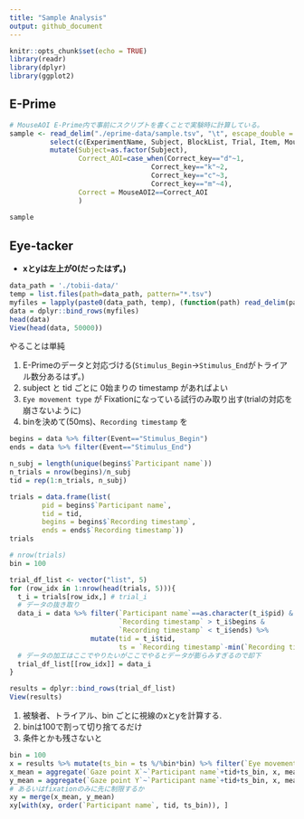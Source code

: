 ```yaml
---
title: "Sample Analysis"
output: github_document
---
```


```r
knitr::opts_chunk$set(echo = TRUE)
library(readr)
library(dplyr)
library(ggplot2)
```

## E-Prime

```r
# MouseAOI E-Prime内で事前にスクリプトを書くことで実験時に計算している。
sample <- read_delim("./eprime-data/sample.tsv", "\t", escape_double = FALSE, trim_ws = TRUE) %>%
          select(c(ExperimentName, Subject, BlockList, Trial, Item, MouseAOI2, Stimulus.RT, Correct_key)) %>% 
          mutate(Subject=as.factor(Subject),
                 Correct_AOI=case_when(Correct_key=="d"~1,
                                   Correct_key=="k"~2,
                                   Correct_key=="c"~3,
                                   Correct_key=="m"~4),
                 Correct = MouseAOI2==Correct_AOI
                 )
  
sample
```

## Eye-tacker

* **xとyは左上が0(だったはず。)**

```r
data_path = './tobii-data/'
temp = list.files(path=data_path, pattern="*.tsv")
myfiles = lapply(paste0(data_path, temp), (function(path) read_delim(path, "\t", escape_double = FALSE, trim_ws = TRUE)))
data = dplyr::bind_rows(myfiles)
head(data)
View(head(data, 50000))
```


やることは単純

1. E-Primeのデータと対応づける(`Stimulus_Begin`->`Stimulus_End`がトライアル数分あるはず。)
  1. subject と tid ごとに 0始まりの timestamp があればよい
1. `Eye movement type` が Fixationになっている試行のみ取り出す(trialの対応を崩さないように)
1. binを決めて(50ms)、`Recording timestamp` を

```r
begins = data %>% filter(Event=="Stimulus_Begin")
ends = data %>% filter(Event=="Stimulus_End")

n_subj = length(unique(begins$`Participant name`))
n_trials = nrow(begins)/n_subj
tid = rep(1:n_trials, n_subj)

trials = data.frame(list(
        pid = begins$`Participant name`,
        tid = tid,
        begins = begins$`Recording timestamp`,
        ends = ends$`Recording timestamp`))
trials
```
```r
# nrow(trials)
bin = 100

trial_df_list <- vector("list", 5)
for (row_idx in 1:nrow(head(trials, 5))){
  t_i = trials[row_idx,] # trial_i
  # データの抜き取り
  data_i = data %>% filter(`Participant name`==as.character(t_i$pid) &
                           `Recording timestamp` > t_i$begins &
                           `Recording timestamp` < t_i$ends) %>% 
                    mutate(tid = t_i$tid,
                           ts = `Recording timestamp`-min(`Recording timestamp`)) # tidごとに0スタートにする
  # データの加工はここでやりたいがここでやるとデータが膨らみすぎるので却下
  trial_df_list[[row_idx]] = data_i
}

results = dplyr::bind_rows(trial_df_list)
View(results)
```

1. 被験者、トライアル、bin ごとに視線のxとyを計算する.
1. binは100で割って切り捨てるだけ
1. 条件とかも残さないと

```r
bin = 100
x = results %>% mutate(ts_bin = ts %/%bin*bin) %>% filter(`Eye movement type`=="Fixation")
x_mean = aggregate(`Gaze point X`~`Participant name`+tid+ts_bin, x, mean)
y_mean = aggregate(`Gaze point Y`~`Participant name`+tid+ts_bin, x, mean)
# あるいはfixationのみに先に制限するか
xy = merge(x_mean, y_mean)
xy[with(xy, order(`Participant name`, tid, ts_bin)), ]
```



